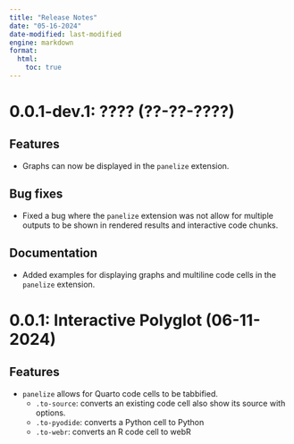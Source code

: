 ```yaml
---
title: "Release Notes"
date: "05-16-2024"
date-modified: last-modified
engine: markdown
format: 
  html:
    toc: true
---
```


# 0.0.1-dev.1: ???? (??-??-????)


## Features

- Graphs can now be displayed in the `panelize` extension.

## Bug fixes

- Fixed a bug where the `panelize` extension was not allow for multiple outputs to be shown in rendered results and interactive code chunks.

## Documentation

- Added examples for displaying graphs and multiline code cells in the `panelize` extension.

# 0.0.1: Interactive Polyglot (06-11-2024)

## Features

- `panelize` allows for Quarto code cells to be tabbified.
   - `.to-source`: converts an existing code cell also show its source with options.
   - `.to-pyodide`: converts a Python cell to Python
   - `.to-webr`: converts an R code cell to webR
   